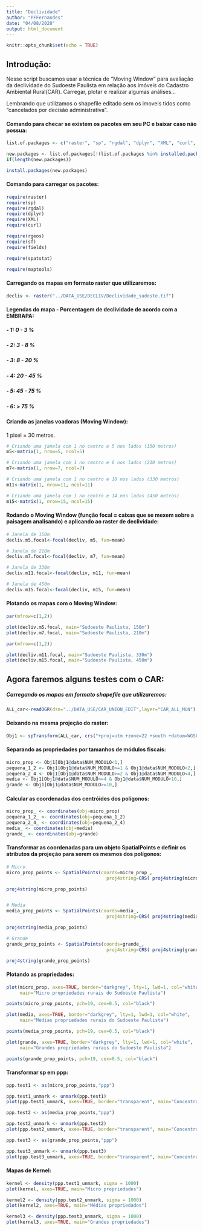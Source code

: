 ```yaml
---
title: "Declividade"
author: "PFFernandes"
date: "04/08/2020"
output: html_document
---
```


```r
knitr::opts_chunk$set(echo = TRUE)
```

## Introdução:
Nesse script buscamos usar a técnica de "Moving Window" para avaliação da declividade do Sudoeste Paulista em relação aos imóveis do Cadastro Ambiental Rural(CAR). Carregar, plotar e realizar algumas análises...

Lembrando que utilizamos o shapefile editado sem os imoveis tidos como "cancelados por decisão administrativa".

#### Comando para checar se existem os pacotes em seu PC e baixar caso não possua:
```r
list.of.packages <- c("raster", "sp", "rgdal", "dplyr", "XML", "curl", "rgeos", "sf", "fields","spatstat","maptools")

new.packages <- list.of.packages[!(list.of.packages %in% installed.packages()[,"Package"])]
if(length(new.packages)) 

install.packages(new.packages)
```

#### Comando para carregar os pacotes:
```r
require(raster)
require(sp)
require(rgdal)
require(dplyr)
require(XML)
require(curl)

require(rgeos)
require(sf)
require(fields)

require(spatstat)

require(maptools)
```

#### Carregando os mapas em formato raster que utilizaremos:
```r
decliv <- raster("../DATA_USE/DECLIV/Declividade_sudeste.tif")
```

#### Legendas do mapa - Porcentagem de declividade de acordo com a EMBRAPA:
##### - 1: 0 - 3 %
##### - 2: 3 - 8 %
##### - 3: 8 - 20 %
##### - 4: 20 - 45 %
##### - 5: 45 - 75 %
##### - 6: > 75 %

#### Criando as janelas voadoras (Moving Window):
1 pixel = 30 metros.
```r
# Criando uma janela com 1 no centro e 5 nos lados (150 metros)
m5<-matrix(1, nrow=5, ncol=5)

# Criando uma janela com 1 no centro e 6 nos lados (210 metros)
m7<-matrix(1, nrow=7, ncol=7)

# Criando uma janela com 1 no centro e 10 nos lados (330 metros)
m11<-matrix(1, nrow=11, ncol=11)

# Criando uma janela com 1 no centro e 14 nos lados (450 metros)
m15<-matrix(1, nrow=15, ncol=15)
```

#### Rodando o Moving Window (função focal = caixas que se mexem sobre a paisagem analisando) e aplicando ao raster de declividade:
```r
# Janela de 150m
decliv.m5.focal<-focal(decliv, m5, fun=mean)

# Janela de 210m
decliv.m7.focal<-focal(decliv, m7, fun=mean)
```

```r
# Janela de 330m
decliv.m11.focal<-focal(decliv, m11, fun=mean)

# Janela de 450m
decliv.m15.focal<-focal(decliv, m15, fun=mean)
```

#### Plotando os mapas com o Moving Window:
```r
par(mfrow=c(1,2))

plot(decliv.m5.focal, main="Sudoeste Paulista, 150m")
plot(decliv.m7.focal, main="Sudoeste Paulista, 210m")
```

```r
par(mfrow=c(1,2))

plot(decliv.m11.focal, main="Sudoeste Paulista, 330m")
plot(decliv.m15.focal, main="Sudoeste Paulista, 450m")
```



## Agora faremos alguns testes com o CAR:

##### Carregando os mapas em formato shapefile que utilizaremos:
```r
ALL_car<-readOGR(dsn="../DATA_USE/CAR_UNION_EDIT",layer="CAR_ALL_MUN")
```

#### Deixando na mesma projeção do raster:
```r
Obj1 <- spTransform(ALL_car, crs("+proj=utm +zone=22 +south +datum=WGS84 +units=m +no_defs"))
```

#### Separando as propriedades por tamanhos de módulos fiscais:
```r
micro_prop <- Obj1[Obj1@data$NUM_MODULO<1,]
pequena_1_2 <- Obj1[Obj1@data$NUM_MODULO>=1 & Obj1@data$NUM_MODULO<2,]
pequena_2_4 <- Obj1[Obj1@data$NUM_MODULO>=2 & Obj1@data$NUM_MODULO<4,]
media <- Obj1[Obj1@data$NUM_MODULO>=4 & Obj1@data$NUM_MODULO<10,]
grande <- Obj1[Obj1@data$NUM_MODULO>=10,]
```

#### Calcular as coordenadas dos centróides dos polígonos:
```r
micro_prop_ <- coordinates(obj=micro_prop)
pequena_1_2_ <- coordinates(obj=pequena_1_2)
pequena_2_4_ <- coordinates(obj=pequena_2_4)
media_ <- coordinates(obj=media)
grande_ <- coordinates(obj=grande)
```


#### Transformar as coordenadas para um objeto SpatialPoints e definir os atributos da projeção para serem os mesmos dos polígonos:
```r
# Micro
micro_prop_points <- SpatialPoints(coords=micro_prop_, 
                                     proj4string=CRS( proj4string(micro_prop) ) )

proj4string(micro_prop_points)


# Media
media_prop_points <- SpatialPoints(coords=media_, 
                                     proj4string=CRS( proj4string(media) ) )

proj4string(media_prop_points)

# Grande
grande_prop_points <- SpatialPoints(coords=grande_, 
                                     proj4string=CRS( proj4string(grande) ) )

proj4string(grande_prop_points)
```

#### Plotando as propriedades:
```r
plot(micro_prop, axes=TRUE, border="darkgrey", lty=1, lwd=1, col="white", 
     main="Micro propriedades rurais do Sudoeste Paulista")

points(micro_prop_points, pch=19, cex=0.5, col="black")

plot(media, axes=TRUE, border="darkgrey", lty=1, lwd=1, col="white", 
     main="Médias propriedades rurais do Sudoeste Paulista")

points(media_prop_points, pch=19, cex=0.5, col="black")

plot(grande, axes=TRUE, border="darkgrey", lty=1, lwd=1, col="white", 
     main="Grandes propriedades rurais do Sudoeste Paulista")

points(grande_prop_points, pch=19, cex=0.5, col="black")
```

#### Transformar sp em ppp:
```r
ppp.test1 <- as(micro_prop_points,"ppp")

ppp.test1_unmark <- unmark(ppp.test1)
plot(ppp.test1_unmark, axes=TRUE, border="transparent", main="Concentração de micro propriedades")

ppp.test2 <- as(media_prop_points,"ppp")

ppp.test2_unmark <- unmark(ppp.test2)
plot(ppp.test2_unmark, axes=TRUE, border="transparent", main="Concentração de médias propriedades")

ppp.test3 <- as(grande_prop_points,"ppp")

ppp.test3_unmark <- unmark(ppp.test3)
plot(ppp.test3_unmark, axes=TRUE, border="transparent", main="Concentração de grandes propriedades")
```

#### Mapas de Kernel:
```r
kernel <- density(ppp.test1_unmark, sigma = 1000)
plot(kernel, axes=TRUE, main="Micro propriedades")

kernel2 <- density(ppp.test2_unmark, sigma = 1000)
plot(kernel2, axes=TRUE, main="Médias propriedades")

kernel3 <- density(ppp.test3_unmark, sigma = 1000)
plot(kernel3, axes=TRUE, main="Grandes propriedades")
```











